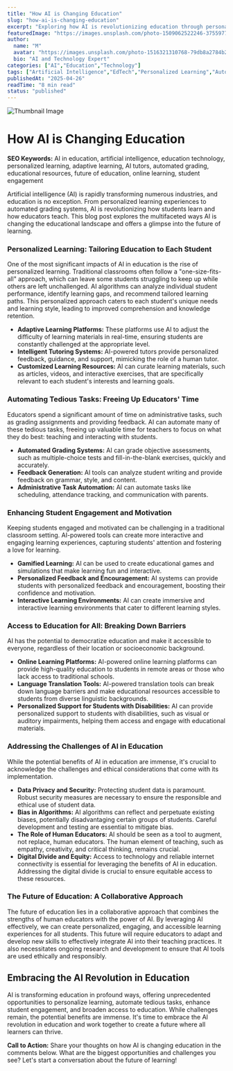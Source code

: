 ```yaml
---
title: "How AI is Changing Education"
slug: "how-ai-is-changing-education"
excerpt: "Exploring how AI is revolutionizing education through personalized learning and automation."
featuredImage: "https://images.unsplash.com/photo-1509062522246-3755977927d7"
author:
  name: "M"
  avatar: "https://images.unsplash.com/photo-1516321310768-79db8a2784b2"
  bio: "AI and Technology Expert"
categories: ["AI","Education","Technology"]
tags: ["Artificial Intelligence","EdTech","Personalized Learning","Automation"]
publishedAt: "2025-04-26"
readTime: "8 min read"
status: "published"
---
```

![Thumbnail Image](https://images.unsplash.com/photo-1509062522246-3755977927d7 "AI in Education")

# How AI is Changing Education

**SEO Keywords:** AI in education, artificial intelligence, education technology, personalized learning, adaptive learning, AI tutors, automated grading, educational resources, future of education, online learning, student engagement


Artificial intelligence (AI) is rapidly transforming numerous industries, and education is no exception. From personalized learning experiences to automated grading systems, AI is revolutionizing how students learn and how educators teach.  This blog post explores the multifaceted ways AI is changing the educational landscape and offers a glimpse into the future of learning.

### Personalized Learning: Tailoring Education to Each Student

One of the most significant impacts of AI in education is the rise of personalized learning.  Traditional classrooms often follow a "one-size-fits-all" approach, which can leave some students struggling to keep up while others are left unchallenged. AI algorithms can analyze individual student performance, identify learning gaps, and recommend tailored learning paths. This personalized approach caters to each student's unique needs and learning style, leading to improved comprehension and knowledge retention.

* **Adaptive Learning Platforms:** These platforms use AI to adjust the difficulty of learning materials in real-time, ensuring students are constantly challenged at the appropriate level.
* **Intelligent Tutoring Systems:** AI-powered tutors provide personalized feedback, guidance, and support, mimicking the role of a human tutor.
* **Customized Learning Resources:** AI can curate learning materials, such as articles, videos, and interactive exercises, that are specifically relevant to each student's interests and learning goals.


### Automating Tedious Tasks: Freeing Up Educators' Time

Educators spend a significant amount of time on administrative tasks, such as grading assignments and providing feedback. AI can automate many of these tedious tasks, freeing up valuable time for teachers to focus on what they do best: teaching and interacting with students.

* **Automated Grading Systems:** AI can grade objective assessments, such as multiple-choice tests and fill-in-the-blank exercises, quickly and accurately.
* **Feedback Generation:** AI tools can analyze student writing and provide feedback on grammar, style, and content.
* **Administrative Task Automation:** AI can automate tasks like scheduling, attendance tracking, and communication with parents.


### Enhancing Student Engagement and Motivation

Keeping students engaged and motivated can be challenging in a traditional classroom setting. AI-powered tools can create more interactive and engaging learning experiences, capturing students' attention and fostering a love for learning.

* **Gamified Learning:** AI can be used to create educational games and simulations that make learning fun and interactive.
* **Personalized Feedback and Encouragement:** AI systems can provide students with personalized feedback and encouragement, boosting their confidence and motivation.
* **Interactive Learning Environments:** AI can create immersive and interactive learning environments that cater to different learning styles.


### Access to Education for All: Breaking Down Barriers

AI has the potential to democratize education and make it accessible to everyone, regardless of their location or socioeconomic background.

* **Online Learning Platforms:** AI-powered online learning platforms can provide high-quality education to students in remote areas or those who lack access to traditional schools.
* **Language Translation Tools:** AI-powered translation tools can break down language barriers and make educational resources accessible to students from diverse linguistic backgrounds.
* **Personalized Support for Students with Disabilities:** AI can provide personalized support to students with disabilities, such as visual or auditory impairments, helping them access and engage with educational materials.



### Addressing the Challenges of AI in Education

While the potential benefits of AI in education are immense, it's crucial to acknowledge the challenges and ethical considerations that come with its implementation.

* **Data Privacy and Security:** Protecting student data is paramount.  Robust security measures are necessary to ensure the responsible and ethical use of student data.
* **Bias in Algorithms:** AI algorithms can reflect and perpetuate existing biases, potentially disadvantaging certain groups of students.  Careful development and testing are essential to mitigate bias.
* **The Role of Human Educators:**  AI should be seen as a tool to augment, not replace, human educators.  The human element of teaching, such as empathy, creativity, and critical thinking, remains crucial.
* **Digital Divide and Equity:** Access to technology and reliable internet connectivity is essential for leveraging the benefits of AI in education.  Addressing the digital divide is crucial to ensure equitable access to these resources.



### The Future of Education: A Collaborative Approach

The future of education lies in a collaborative approach that combines the strengths of human educators with the power of AI.  By leveraging AI effectively, we can create personalized, engaging, and accessible learning experiences for all students.  This future will require educators to adapt and develop new skills to effectively integrate AI into their teaching practices.  It also necessitates ongoing research and development to ensure that AI tools are used ethically and responsibly.


## Embracing the AI Revolution in Education

AI is transforming education in profound ways, offering unprecedented opportunities to personalize learning, automate tedious tasks, enhance student engagement, and broaden access to education.  While challenges remain, the potential benefits are immense.  It's time to embrace the AI revolution in education and work together to create a future where all learners can thrive.


**Call to Action:**  Share your thoughts on how AI is changing education in the comments below.  What are the biggest opportunities and challenges you see?  Let's start a conversation about the future of learning!
